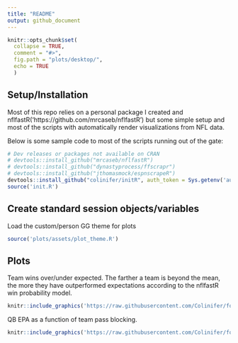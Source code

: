 ```yaml
---
title: "README"
output: github_document
---
```


```r
knitr::opts_chunk$set(
  collapse = TRUE,
  comment = "#>",
  fig.path = "plots/desktop/",
  echo = TRUE
  )
```

## Setup/Installation

Most of this repo relies on a personal package I created and nflfastR('https://github.com/mrcaseb/nflfastR') but some simple setup and most of the scripts with automatically render visualizations from NFL data.

Below is some sample code to most of the scripts running out of the gate:

```r
# Dev releases or packages not available on CRAN
# devtools::install_github("mrcaseb/nflfastR")
# devtools::install_github("dynastyprocess/ffscrapr")
# devtools::install_github("jthomasmock/espnscrapeR")
devtools::install_github("colinifer/initR", auth_token = Sys.getenv('authtoken'))
source('init.R')
```

## Create standard session objects/variables
Load the custom/person GG theme for plots

```r
source('plots/assets/plot_theme.R')
```

## Plots

Team wins over/under expected. The farther a team is beyond the mean, the more they have outperformed expectations according to the nflfastR win probability model.

```r
knitr::include_graphics('https://raw.githubusercontent.com/Colinifer/football/master/plots/desktop/team_wins/wins_above_expected_scatter_2020.png')
```

QB EPA as a function of team pass blocking.

```r
knitr::include_graphics('https://raw.githubusercontent.com/Colinifer/football/master/plots/desktop/team_wins/wins_above_expected_scatter_2020.png')
```

